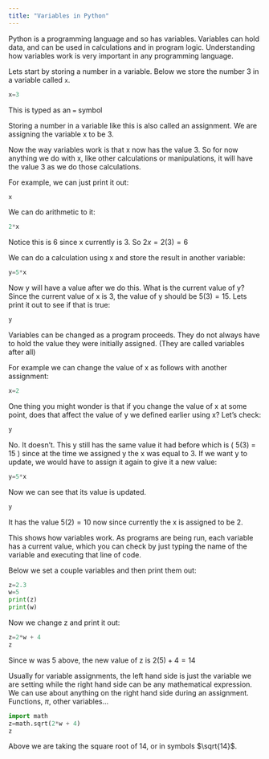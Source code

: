 ```yaml
---
title: "Variables in Python"
---
```


Python is a programming language and so has variables. Variables can hold data, and can be used in calculations and in program logic. Understanding how variables work is very important in any programming language.

Lets start by storing a number in a variable. Below we store the number 3 in a variable called `x`.

```python
x=3
```
This is typed as an `=` symbol

Storing a number in a variable like this is also called an assignment. We are assigning the variable x to be 3.

Now the way variables work is that x now has the value 3. So for now anything we do with x, like other calculations or manipulations, it will have the value 3 as we do those calculations.

For example, we can just print it out:

```python
x
```

We can do arithmetic to it:
```python
2*x
```

Notice this is 6 since x currently is 3. So $2x=2(3)=6$

We can do a calculation using x and store the result in another variable:
```python
y=5*x
```

Now y will have a value after we do this. What is the current value of y? Since the current value of x is 3, the value of y should be $5(3)=15$. Lets print it out to see if that is true:
```python
y
```

Variables can be changed as a program proceeds. They do not always have to hold the value they were initially assigned. (They are called variables after all)

For example we can change the value of x as follows with another assignment:
```python
x=2
```

One thing you might wonder is that if you change the value of x at some point, does that affect the value of y we defined earlier using x? Let's check:
```python
y
```

No. It doesn't. This y still has the same value it had before which is \( 5(3) = 15 \) since at the time we assigned y the x was equal to 3.
If we want y to update, we would have to assign it again to give it a new value:

```python
y=5*x
```

Now we can see that its value is updated.

```python
y
```

It has the value $5(2) = 10$ now since currently the x is assigned to be 2.

This shows how variables work. As programs are being run, each variable has a current value, which you can check by just typing the name of the variable and executing that line of code.

Below we set a couple variables and then print them out:

```python
z=2.3
w=5
print(z)
print(w)
```

Now we change z and print it out:
```python
z=2*w + 4
z
```
Since w was 5 above, the new value of z is $2(5) + 4 = 14$

Usually for variable assignments, the left hand side is just the variable we are setting while the right hand side can be any mathematical expression. We can use about anything on the right hand side during an assignment. Functions, $\pi$, other variables...
```python
import math
z=math.sqrt(2*w + 4)
z
```

Above we are taking the square root of 14, or in symbols $\sqrt{14}$.

